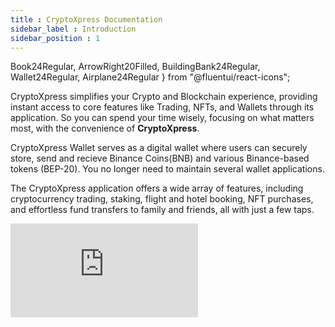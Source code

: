 ```yaml
---
title : CryptoXpress Documentation
sidebar_label : Introduction
sidebar_position : 1
---
```


<!-- IMPORTS -->

  Book24Regular,
  ArrowRight20Filled,
  BuildingBank24Regular,
  Wallet24Regular,
  Airplane24Regular
} from "@fluentui/react-icons";

<!-- BODY -->


<div className="overview-header">
  <div>
    <p>
      <span className="font-bold text-xl ">CryptoXpress</span> simplifies your Crypto and Blockchain experience, providing instant access to core features like Trading, NFTs, and Wallets through its application. So you can spend your time wisely, focusing on what matters most, with the convenience of <b>CryptoXpress</b>.
    </p>
    <p>
      <Link to="/latest/user-guides/wallets" className="text-primary-100 font-semibold">CryptoXpress Wallet</Link> serves as a digital wallet where users can securely store, send and recieve Binance Coins(BNB) and various Binance-based tokens (BEP-20). You no longer need to maintain several wallet applications.
    </p>
    <p>
      The <Link to="https://cryptoxpress.com/" className="text-primary-100 font-semibold">CryptoXpress</Link> application offers a wide array of features, including cryptocurrency trading, staking, flight and hotel booking, NFT purchases, and effortless fund transfers to family and friends, all with just a few taps.
    </p>
    
  </div>
  <iframe
    src="https://www.youtube.com/embed/pHqP_CqIo-8?si=5xCO0JVVwEB_--80"
    frameBorder="0"
    allow="accelerometer; autoplay; encrypted-media; gyroscope; picture-in-picture"
    allowFullScreen />
</div>



<div className="sub-heading">
  <h3>Popular Topics</h3>
</div>


<div className="gallery">

  <div className="card">
    <div className="card-header">
      <Book24Regular />
      <h4>Quickstart</h4>
    </div>
    <p>
      You can get up and start using <b>CryptoXpress</b> in minutes by following our Getting Started guide.
    </p>
    <Link className="flex items-center text-primary-100" to="/latest/basics/getting_started/intro">
      See Quickstart Guides <ArrowRight20Filled className="ml-1" />
    </Link>
  </div>

  <div className="card">
    <div className="card-header">
      <BuildingBank24Regular />
      <h4>Trade</h4>
    </div>
    <p>
      Buy and sell over 300 different cryptocurrency pairs using only 3 clicks, without paying any commissions.
    </p>
    <Link className="flex items-center text-primary-100" to="/latest/category/trading">
      See Trade Guide <ArrowRight20Filled className="ml-1" />
    </Link>
  </div>

  <div className="card">
    <div className="card-header">
      <Wallet24Regular />
      <h4>Wallets</h4>
    </div>
    <p>
      Own a wallet that simplifies interaction with CryptoXpress Application on the Binance smart Chain (BSC)
    </p>
    <Link className="flex items-center text-primary-100" to="/latest/user-guides/wallets">
      See Wallet Guide <ArrowRight20Filled className="ml-1" />
    </Link>
  </div>

  <div className="card">
    <div className="card-header">
      <Airplane24Regular />
      <h4>Travel Guide</h4>
    </div>
    <p>
      Book flights, accommodation, tours, rental cars and much more directly from CryptoXpress.
    </p>
    <Link className="flex items-center text-primary-100" to="/latest/category/explore-the-world">
      See Travel Guide <ArrowRight20Filled className="ml-1" />
    </Link>
  </div>


</div>